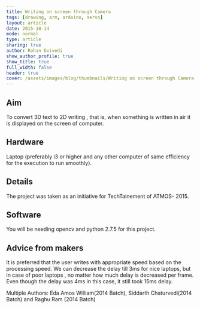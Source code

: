 ```yaml
---
title: Writing on screen through Camera
tags: [drawing, arm, arduino, servo]
layout: article
date: 2015-10-14
mode: normal
type: article
sharing: true
author: Rohan Dvivedi
show_author_profile: true
show_title: true
full_width: false
header: true
cover: /assets/images/blog/thumbnails/Writing on screen through Camera.png
---
```


## Aim

To convert 3D text to 2D writing , that is, when something is written in air it is displayed on the screen of computer.

## Hardware

Laptop (preferably i3 or higher and any other computer of same efficiency for the execution to run smoothly).

## Details

The project was taken as an initiative for TechTainement of ATMOS- 2015.

## Software

You will be needing opencv and python 2.7.5 for this project.

## Advice from makers

It is preferred that the user writes with appropriate speed based on the processing speed. We can decrease the delay till 3ms for nice laptops, but in case of poor laptops , no matter how much delay is decreased per frame. Even though the delay was 4ms in this case, it still took 15ms delay.

<EmbedItem url="https://www.youtube.com/embed/nURHzhvxnDE" />

Multiple Authors: Eda Amos William(2014 Batch), Siddarth Chaturvedi(2014 Batch) and Raghu Ram (2014 Batch)
